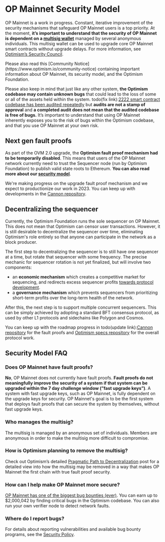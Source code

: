 
# OP Mainnet Security Model

OP Mainnet is a work in progress.
Constant, iterative improvement of the security mechanisms that safeguard OP Mainnet users is a top priority.
At the moment, **it’s important to understand that the security of OP Mainnet is dependent on a [multisig wallet](https://www.coindesk.com/tech/2020/11/10/multisignature-wallets-can-keep-your-coins-safer-if-you-use-them-right/)** managed by several anonymous individuals.
This multisig wallet can be used to upgrade core OP Mainnet smart contracts without upgrade delays. For more information, see [Optimism’s Security Council](https://optimism.help/Token+House+Governance/Security+Council/Intro+to+Optimism's+Security+Council).

<Callout type="info">
  Please also read this [Community Notice](https://www.optimism.io/community-notice) containing important information about OP Mainnet, its security model, and the Optimism Foundation.
</Callout>

Please also keep in mind that just like any other system, **the Optimism codebase may contain unknown bugs** that could lead to the loss of some or all of the assets held within the system.
todo(fix link):[2222 smart contract codebase has been audited repeatedly](https://github.com/ethereum-optimism/optimism/tree/develop/technical-documents/security-reviews) but **audits are not a stamp of approval** and **a completed audit does not mean that the audited codebase is free of bugs.**
It’s important to understand that using OP Mainnet inherently exposes you to the risk of bugs within the Optimism codebase, and that you use OP Mainnet at your own risk.

## Next gen fault proofs

As part of the OVM 2.0 upgrade, the **Optimism fault proof mechanism had to be temporarily disabled**. This means that users of the OP Mainnet network currently need to trust the Sequencer node (run by Optimism Foundation) to publish valid state roots to Ethereum. **You can also read more about our [security model](/resources/security-policy)**.

We're making progress on the upgrade fault proof mechanism and we expect to productionize our work in 2023. You can keep up with developments in the [Cannon repository](https://github.com/ethereum-optimism/cannon/).

## Decentralizing the sequencer

Currently, the Optimism Foundation runs the sole sequencer on OP Mainnet. This does not mean that Optimism can censor user transactions. However, it is still desirable to decentralize the sequencer over time, eliminating Optimism's role entirely so that anyone can participate in the network as a block producer.

The first step to decentralizing the sequencer is to still have one sequencer at a time, but rotate that sequencer with some frequency. The precise mechanic for sequencer rotation is not yet finalized, but will involve two components:

*   an **economic mechanism** which creates a competitive market for sequencing, and redirects excess sequencer profits [towards protocol development](https://medium.com/ethereum-optimism/retroactive-public-goods-funding-33c9b7d00f0c).
*   a **governance mechanism** which prevents sequencers from prioritizing short-term profits over the long-term health of the network.

After this, the next step is to support multiple concurrent sequencers. This can be simply achieved by adopting a standard BFT consensus protocol, as used by other L1 protocols and sidechains like Polygon and Cosmos.

You can keep up with the roadmap progress in todo(update link):[Cannon repository](https://github.com/ethereum-optimism/cannon/) for the fault proofs and [Optimism specs repository](https://github.com/ethereum-optimism/optimism/tree/65ec61dde94ffa93342728d324fecf474d228e1f/specs) for the overall protocol work.

## Security Model FAQ

### Does OP Mainnet have fault proofs?

**No**, OP Mainnet does not currently have fault proofs.
**Fault proofs do not meaningfully improve the security of a system if that system can be upgraded within the 7 day challenge window (”fast upgrade keys”)**.
A system with fast upgrade keys, such as OP Mainnet, is fully dependent on the upgrade keys for security.
OP Mainnet's goal is to be the first system that deploys fault proofs that can secure the system by themselves, without fast upgrade keys.

### Who manages the multisig?

The multisig is managed by an anonymous set of individuals.
Members are anonymous in order to make the multisig more difficult to compromise.

### How is Optimism planning to remove the multisig?

Check out Optimism’s detailed [Pragmatic Path to Decentralization](https://medium.com/ethereum-optimism/our-pragmatic-path-to-decentralization-cb5805ca43c1) post for a detailed view into how the multisig may be removed in a way that makes OP Mainnet the first chain with true fault proof security.

### How can I help make OP Mainnet more secure?

[OP Mainnet has one of the biggest bug bounties (ever)](/resources/security-policy).
You can earn up to $2,000,042 by finding critical bugs in the Optimism codebase.
You can also run your own verifier node to detect network faults.

### Where do I report bugs?

For details about reporting vulnerabilities and available bug bounty programs, see the [Security Policy](/resources/security-policy).
